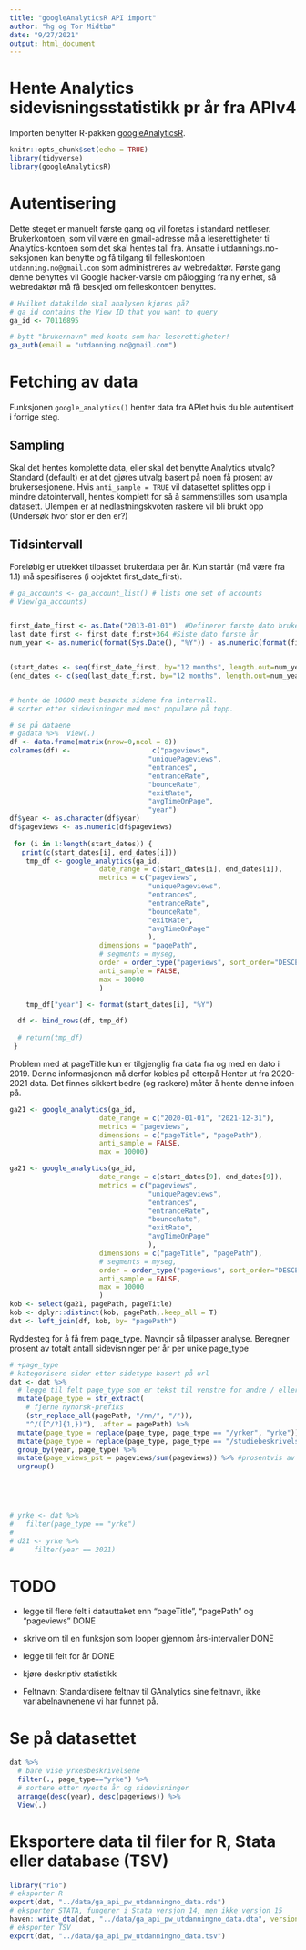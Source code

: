 ```yaml
---
title: "googleAnalyticsR API import"
author: "hg og Tor Midtbø"
date: "9/27/2021"
output: html_document
---
```


# Hente Analytics sidevisningsstatistikk pr år fra APIv4

Importen benytter R-pakken [googleAnalyticsR](https://code.markedmondson.me/googleAnalyticsR/).

```r
knitr::opts_chunk$set(echo = TRUE)
library(tidyverse)
library(googleAnalyticsR)
```

# Autentisering

Dette steget er manuelt første gang og vil foretas i standard nettleser. Brukerkontoen, som vil være en gmail-adresse må a leserettigheter til Analytics-kontoen som det skal hentes tall fra. Ansatte i utdannings.no-seksjonen kan benytte og få tilgang til felleskontoen `utdanning.no@gmail.com` som administreres av webredaktør. Første gang denne benyttes vil Google hacker-varsle om pålogging fra ny enhet, så webredaktør må få beskjed om felleskontoen benyttes.

```r
# Hvilket datakilde skal analysen kjøres på? 
# ga_id contains the View ID that you want to query
ga_id <- 70116895

# bytt "brukernavn" med konto som har leserettigheter!
ga_auth(email = "utdanning.no@gmail.com")

```

# Fetching av data
Funksjonen `google_analytics()` henter data fra APIet hvis du ble autentisert i forrige steg. 

## Sampling 
Skal det hentes komplette data, eller skal det benytte Analytics utvalg? Standard (default) er at det gjøres utvalg basert på noen få prosent av brukersesjonene. Hvis `anti_sample = TRUE` vil datasettet splittes opp i mindre datointervall, hentes komplett for så å sammenstilles som usampla datasett. Ulempen er at nedlastningskvoten raskere vil bli brukt opp (Undersøk hvor stor er den er?)

## Tidsintervall
Foreløbig er utrekket tilpasset brukerdata per år. Kun startår (må være fra 1.1) må spesifiseres  (i objektet first_date_first).


```r
# ga_accounts <- ga_account_list() # lists one set of accounts
# View(ga_accounts)


first_date_first <- as.Date("2013-01-01")  #Definerer første dato brukerdata skal hentes fra
last_date_first <- first_date_first+364 #Siste dato første år 
num_year <- as.numeric(format(Sys.Date(), "%Y")) - as.numeric(format(first_date_first, "%Y")) #antall år til idag 


(start_dates <- seq(first_date_first, by="12 months", length.out=num_year +1)) #henter ut alle startdatoer
(end_dates <- c(seq(last_date_first, by="12 months", length.out=num_year), Sys.Date())) #henter ut alle sluttdatoer


# hente de 10000 mest besøkte sidene fra intervall. 
# sorter etter sidevisninger med mest populære på topp. 

# se på dataene
# gadata %>%  View(.)
df <- data.frame(matrix(nrow=0,ncol = 8))
colnames(df) <-                    c("pageviews", 
                                  "uniquePageviews",
                                  "entrances",
                                  "entranceRate",
                                  "bounceRate",
                                  "exitRate",
                                  "avgTimeOnPage",
                                  "year")
df$year <- as.character(df$year)
df$pageviews <- as.numeric(df$pageviews)
                                  
 for (i in 1:length(start_dates)) {
   print(c(start_dates[i], end_dates[i]))
    tmp_df <- google_analytics(ga_id,
                      date_range = c(start_dates[i], end_dates[i]),
                      metrics = c("pageviews", 
                                  "uniquePageviews",
                                  "entrances",
                                  "entranceRate",
                                  "bounceRate",
                                  "exitRate",
                                  "avgTimeOnPage"
                                  ),
                      dimensions = "pagePath",
                      # segments = myseg,
                      order = order_type("pageviews", sort_order="DESCENDING"),
                      anti_sample = FALSE, 
                      max = 10000
                      )

    tmp_df["year"] <- format(start_dates[i], "%Y")

  df <- bind_rows(df, tmp_df)
  
  # return(tmp_df)
 }
```

Problem med at pageTitle kun er tilgjenglig fra data fra og med en dato i 2019. Denne informasjonen må derfor kobles på etterpå
Henter ut fra 2020-2021 data. Det finnes sikkert bedre (og raskere) måter å hente denne infoen på. 

```r
ga21 <- google_analytics(ga_id,
                      date_range = c("2020-01-01", "2021-12-31"),
                      metrics = "pageviews",                                 
                      dimensions = c("pageTitle", "pagePath"),
                      anti_sample = FALSE, 
                      max = 10000)

ga21 <- google_analytics(ga_id,
                      date_range = c(start_dates[9], end_dates[9]),
                      metrics = c("pageviews", 
                                  "uniquePageviews",
                                  "entrances",
                                  "entranceRate",
                                  "bounceRate",
                                  "exitRate",
                                  "avgTimeOnPage"
                                  ),
                      dimensions = c("pageTitle", "pagePath"),
                      # segments = myseg,
                      order = order_type("pageviews", sort_order="DESCENDING"),
                      anti_sample = FALSE, 
                      max = 10000
                      )
kob <- select(ga21, pagePath, pageTitle)
kob <- dplyr::distinct(kob, pagePath,.keep_all = T)
dat <- left_join(df, kob, by= "pagePath")
```

Ryddesteg for å få frem page_type. Navngir så tilpasser analyse.
Beregner prosent av totalt antall sidevisninger per år per unike page_type

```r
# +page_type
# kategorisere sider etter sidetype basert på url 
dat <- dat %>% 
  # legge til felt page_type som er tekst til venstre for andre / eller ? i pagePath
  mutate(page_type = str_extract(
    # fjerne nynorsk-prefiks
    (str_replace_all(pagePath, "/nn/", "/")), 
    "^/([^/?]{1,})"), .after = pagePath) %>% 
  mutate(page_type = replace(page_type, page_type == "/yrker", "yrke"))  %>% 
  mutate(page_type = replace(page_type, page_type == "/studiebeskrivelse", "utdanningsbeskrivelse")) %>% 
  group_by(year, page_type) %>% 
  mutate(page_views_pst = pageviews/sum(pageviews)) %>% #prosentvis av sidehenvisninger per år og page_type 
  ungroup()


  


# yrke <- dat %>% 
#   filter(page_type == "yrke") 
# 
# d21 <- yrke %>% 
#     filter(year == 2021) 


```
# TODO  
 

- legge til flere felt i datauttaket enn "pageTitle", "pagePath" og "pageviews" DONE
- skrive om til en funksjon som looper gjennom års-intervaller DONE
- legge til felt for år DONE
- kjøre deskriptiv statistikk 

- Feltnavn: Standardisere feltnav til GAnalytics sine feltnavn, ikke variabelnavnenene vi har funnet på.

# Se på datasettet 

```r
dat %>% 
  # bare vise yrkesbeskrivelsene 
  filter(., page_type=="yrke") %>% 
  # sortere etter nyeste år og sidevisninger
  arrange(desc(year), desc(pageviews)) %>% 
  View(.)
```


# Eksportere data til filer for R, Stata eller database (TSV)

```r
library("rio")
# eksporter R
export(dat, "../data/ga_api_pw_utdanningno_data.rds")
# eksporter STATA, fungerer i Stata versjon 14, men ikke versjon 15 
haven::write_dta(dat, "../data/ga_api_pw_utdanningno_data.dta", version = 14)
# eksporter TSV
export(dat, "../data/ga_api_pw_utdanningno_data.tsv")
```

